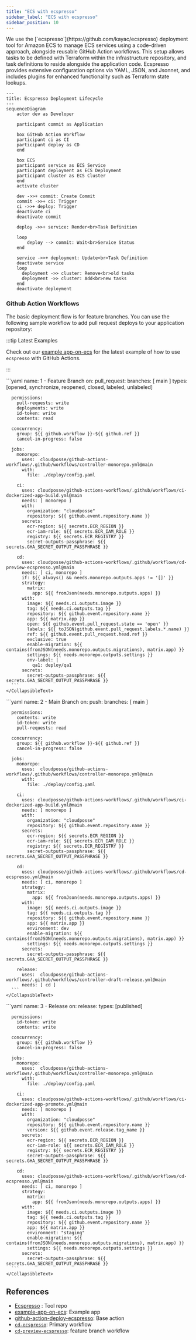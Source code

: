 ```yaml
---
title: "ECS with ecspresso"
sidebar_label: "ECS with ecspresso"
sidebar_position: 10
---
```


<Intro>
  We use the [`ecspresso`](https://github.com/kayac/ecspresso) deployment tool for Amazon ECS to manage ECS services using a code-driven approach, alongside reusable GitHub Action workflows. This setup allows tasks to be defined with Terraform within the infrastructure repository, and task definitions to reside alongside the application code. Ecspresso provides extensive configuration options via YAML, JSON, and Jsonnet, and includes plugins for enhanced functionality such as Terraform state lookups.
</Intro>


```mermaid
---
title: Ecspresso Deployment Lifecycle
---
sequenceDiagram
    actor dev as Developer

    participant commit as Application

    box GitHub Action Workflow
    participant ci as CI
    participant deploy as CD
    end

    box ECS
    participant service as ECS Service
    participant deployment as ECS Deployment
    participant cluster as ECS Cluster
    end
    activate cluster

    dev ->>+ commit: Create Commit
    commit ->>+ ci: Trigger
    ci ->>+ deploy: Trigger
    deactivate ci
    deactivate commit

    deploy ->>+ service: Render<br>Task Definition

    loop
        deploy --> commit: Wait<br>Service Status
    end

    service ->>+ deployment: Update<br>Task Definition
    deactivate service
    loop
      deployment ->> cluster: Remove<br>old tasks
      deployment ->> cluster: Add<br>new tasks
    end
    deactivate deployment
```

### Github Action Workflows

The basic deployment flow is for feature branches. You can use the following sample workflow to add pull request deploys to your application repository:

:::tip Latest Examples

Check out our [example app-on-ecs](https://github.com/cloudposse-examples/app-on-ecs) for the latest example of how to use `ecspresso` with GitHub Actions.

:::

<Tabs queryString="workflow">
  <TabItem value="feature" label="Feature">
    <CollapsibleText type="medium">
      ```yaml
      name: 1 - Feature Branch
      on:
        pull_request:
          branches: [ main ]
          types: [opened, synchronize, reopened, closed, labeled, unlabeled]

      permissions:
        pull-requests: write
        deployments: write
        id-token: write
        contents: read

      concurrency:
        group: ${{ github.workflow }}-${{ github.ref }}
        cancel-in-progress: false

      jobs:
        monorepo:
          uses:  cloudposse/github-actions-workflows/.github/workflows/controller-monorepo.yml@main
          with:
            file: ./deploy/config.yaml

        ci:
          uses: cloudposse/github-actions-workflows/.github/workflows/ci-dockerized-app-build.yml@main
          needs: [ monorepo ]
          with:
            organization: "cloudposse"
            repository: ${{ github.event.repository.name }}
          secrets:
            ecr-region: ${{ secrets.ECR_REGION }}
            ecr-iam-role: ${{ secrets.ECR_IAM_ROLE }}
            registry: ${{ secrets.ECR_REGISTRY }}
            secret-outputs-passphrase: ${{ secrets.GHA_SECRET_OUTPUT_PASSPHRASE }}

        cd:
          uses: cloudposse/github-actions-workflows/.github/workflows/cd-preview-ecspresso.yml@main
          needs: [ ci, monorepo ]
          if: ${{ always() && needs.monorepo.outputs.apps != '[]' }}
          strategy:
            matrix:
              app: ${{ fromJson(needs.monorepo.outputs.apps) }}
          with:
            image: ${{ needs.ci.outputs.image }}
            tag: ${{ needs.ci.outputs.tag }}
            repository: ${{ github.event.repository.name }}
            app: ${{ matrix.app }}
            open: ${{ github.event.pull_request.state == 'open' }}
            labels: ${{ toJSON(github.event.pull_request.labels.*.name) }}
            ref: ${{ github.event.pull_request.head.ref }}
            exclusive: true
            enable-migration: ${{ contains(fromJSON(needs.monorepo.outputs.migrations), matrix.app) }}
            settings: ${{ needs.monorepo.outputs.settings }}
            env-label: |
              qa1: deploy/qa1
          secrets:
            secret-outputs-passphrase: ${{ secrets.GHA_SECRET_OUTPUT_PASSPHRASE }}
      ```
    </CollapsibleText>
  </TabItem>

  <TabItem value="main" label="Main">
    <CollapsibleText type="medium">
      ```yaml
      name: 2 - Main Branch
      on:
        push:
          branches: [ main ]

      permissions:
        contents: write
        id-token: write
        pull-requests: read

      concurrency:
        group: ${{ github.workflow }}-${{ github.ref }}
        cancel-in-progress: false

      jobs:
        monorepo:
          uses:  cloudposse/github-actions-workflows/.github/workflows/controller-monorepo.yml@main
          with:
            file: ./deploy/config.yaml

        ci:
          uses: cloudposse/github-actions-workflows/.github/workflows/ci-dockerized-app-build.yml@main
          needs: [ monorepo ]
          with:
            organization: "cloudposse"
            repository: ${{ github.event.repository.name }}
          secrets:
            ecr-region: ${{ secrets.ECR_REGION }}
            ecr-iam-role: ${{ secrets.ECR_IAM_ROLE }}
            registry: ${{ secrets.ECR_REGISTRY }}
            secret-outputs-passphrase: ${{ secrets.GHA_SECRET_OUTPUT_PASSPHRASE }}

        cd:
          uses: cloudposse/github-actions-workflows/.github/workflows/cd-ecspresso.yml@main
          needs: [ ci, monorepo ]
          strategy:
            matrix:
              app: ${{ fromJson(needs.monorepo.outputs.apps) }}
          with:
            image: ${{ needs.ci.outputs.image }}
            tag: ${{ needs.ci.outputs.tag }}
            repository: ${{ github.event.repository.name }}
            app: ${{ matrix.app }}
            environment: dev
            enable-migration: ${{ contains(fromJSON(needs.monorepo.outputs.migrations), matrix.app) }}
            settings: ${{ needs.monorepo.outputs.settings }}
          secrets:
            secret-outputs-passphrase: ${{ secrets.GHA_SECRET_OUTPUT_PASSPHRASE }}

        release:
          uses:  cloudposse/github-actions-workflows/.github/workflows/controller-draft-release.yml@main
          needs: [ cd ]
      ```
    </CollapsibleText>
  </TabItem>

  <TabItem value="release" label="Release">
    <CollapsibleText type="medium">
      ```yaml
      name: 3 - Release
      on:
        release:
          types: [published]

      permissions:
        id-token: write
        contents: write

      concurrency:
        group: ${{ github.workflow }}
        cancel-in-progress: false

      jobs:
        monorepo:
          uses:  cloudposse/github-actions-workflows/.github/workflows/controller-monorepo.yml@main
          with:
            file: ./deploy/config.yaml

        ci:
          uses: cloudposse/github-actions-workflows/.github/workflows/ci-dockerized-app-promote.yml@main
          needs: [ monorepo ]
          with:
            organization: "cloudposse"
            repository: ${{ github.event.repository.name }}
            version: ${{ github.event.release.tag_name }}
          secrets:
            ecr-region: ${{ secrets.ECR_REGION }}
            ecr-iam-role: ${{ secrets.ECR_IAM_ROLE }}
            registry: ${{ secrets.ECR_REGISTRY }}
            secret-outputs-passphrase: ${{ secrets.GHA_SECRET_OUTPUT_PASSPHRASE }}

        cd:
          uses: cloudposse/github-actions-workflows/.github/workflows/cd-ecspresso.yml@main
          needs: [ ci, monorepo ]
          strategy:
            matrix:
              app: ${{ fromJson(needs.monorepo.outputs.apps) }}
          with:
            image: ${{ needs.ci.outputs.image }}
            tag: ${{ needs.ci.outputs.tag }}
            repository: ${{ github.event.repository.name }}
            app: ${{ matrix.app }}
            environment: "staging"
            enable-migration: ${{ contains(fromJSON(needs.monorepo.outputs.migrations), matrix.app) }}
            settings: ${{ needs.monorepo.outputs.settings }}
          secrets:
            secret-outputs-passphrase: ${{ secrets.GHA_SECRET_OUTPUT_PASSPHRASE }}
      ```
    </CollapsibleText>
  </TabItem>
</Tabs>

## References
- [Ecspresso](https://github.com/kayac/ecspresso) : Tool repo
- [example-app-on-ecs](https://github.com/cloudposse/example-app-on-ecs): Example app
- [github-action-deploy-ecspresso](https://github.com/cloudposse/github-action-deploy-ecspresso): Base action
- [`cd-ecspresso`](https://github.com/cloudposse/github-actions-workflows/blob/main/.github/workflows/cd-ecspresso.yml): Primary workflow
- [`cd-preview-ecspresso`](https://github.com/cloudposse/github-actions-workflows/blob/main/.github/workflows/cd-preview-ecspresso.yml): feature branch workflow
